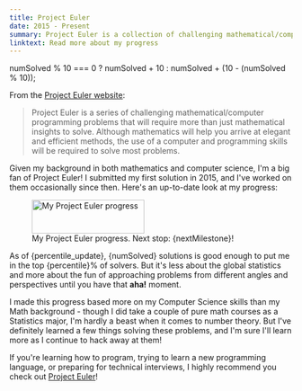 ```yaml
---
title: Project Euler
date: 2015 - Present
summary: Project Euler is a collection of challenging mathematical/computer programming problems that require more than just mathematical insights to solve. I've worked on them occasionally since 2015, and I've solved a few!
linktext: Read more about my progress
---
```


  numSolved % 10 === 0 ? numSolved + 10 : numSolved + (10 - (numSolved % 10));

From the [Project Euler website](https://projecteuler.net/):

> Project Euler is a series of challenging mathematical/computer programming problems that will require more than just mathematical insights to solve. Although mathematics will help you arrive at elegant and efficient methods, the use of a computer and programming skills will be required to solve most problems.

Given my background in both mathematics and computer science, I'm a big fan of Project Euler! I submitted my first solution in 2015, and I've worked on them occasionally since then. Here's an up-to-date look at my progress:


<figure class="flex flex-col justify-center items-center">
  <Image
    src="https://projecteuler.net/profile/hoxiea2.png"
    alt="My Project Euler progress"
    width="200"
    height="60"
    class=""
  />
  <figcaption class="mt-0">
    My Project Euler progress. Next stop: {nextMilestone}!
  </figcaption>
</figure>

As of {percentile_update}, {numSolved} solutions is good enough to put me in the top {percentile}% of solvers. But it's less about the global statistics and more about the fun of approaching problems from different angles and perspectives until you have that **aha!** moment.

I made this progress based more on my Computer Science skills than my Math background - though I did take a couple of pure math courses as a Statistics major, I'm hardly a beast when it comes to number theory. But I've definitely learned a few things solving these problems, and I'm sure I'll learn more as I continue to hack away at them!

If you're learning how to program, trying to learn a new programming language, or preparing for technical interviews, I highly recommend you check out [Project Euler](https://projecteuler.net)!
